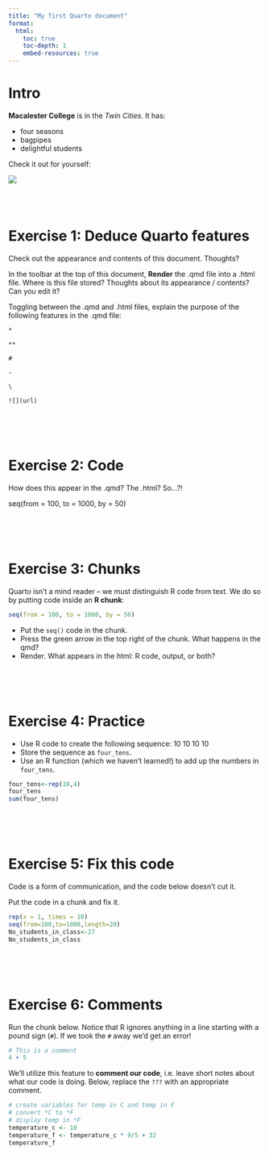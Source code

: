 ```yaml
---
title: "My first Quarto document"
format:
  html:
    toc: true
    toc-depth: 1
    embed-resources: true
---
```


# Intro


**Macalester College** is in the *Twin Cities*.
It has:

- four seasons
- bagpipes
- delightful students

Check it out for yourself:

![](https://www.macalester.edu/about/wp-content/uploads/sites/191/2019/12/campusmap336.png)



\
\




# Exercise 1: Deduce Quarto features

Check out the appearance and contents of this document. Thoughts?

In the toolbar at the top of this document, **Render** the .qmd file into a .html file. Where is this file stored? Thoughts about its appearance / contents? Can you edit it?

Toggling between the .qmd and .html files, explain the purpose of the following features in the .qmd file:        

`*`

`**`

`#`

`-`

`\`

`![](url)`






\
\
\




# Exercise 2: Code


How does this appear in the .qmd? The .html? So...?!

seq(from = 100, to = 1000, by = 50)









\
\
\



# Exercise 3: Chunks

Quarto isn't a mind reader -- we must distinguish R code from text.
We do so by putting code inside an **R chunk**:

``` r
seq(from = 100, to = 1000, by = 50)
```

- Put the `seq()` code in the chunk.
- Press the green arrow in the top right of the chunk. What happens in the qmd?
- Render. What appears in the html: R code, output, or both?





\
\
\




# Exercise 4: Practice

- Use R code to create the following sequence: 10 10 10 10
- Store the sequence as `four_tens`.
- Use an R function (which we haven't learned!) to add up the numbers in `four_tens`.
```r
four_tens<-rep(10,4)
four_tens
sum(four_tens)
```





\
\
\




# Exercise 5: Fix this code

Code is a form of communication, and the code below doesn't cut it.

Put the code in a chunk and fix it.

```r
rep(x = 1, times = 10)
seq(from=100,to=1000,length=20)
No_students_in_class<-27
No_students_in_class 
```


\
\
\


# Exercise 6: Comments

Run the chunk below.
Notice that R ignores anything in a line starting with a pound sign (`#`).
If we took the `#` away we'd get an error!

```r
# This is a comment
4 + 5
```

We'll utilize this feature to **comment our code**, i.e. leave short notes about what our code is doing.
Below, replace the `???` with an appropriate comment.

```r
# create variables for temp in C and temp in F
# convert *C to *F
# display temp in *F
temperature_c <- 10
temperature_f <- temperature_c * 9/5 + 32
temperature_f
```
